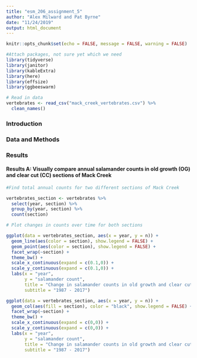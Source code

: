 ```yaml
---
title: "esm_206_assignment_5"
author: "Alex Milward and Pat Byrne"
date: "11/24/2019"
output: html_document
---
```


```r
knitr::opts_chunk$set(echo = FALSE, message = FALSE, warning = FALSE)
```

```r
#Attach packages, not sure yet which we need
library(tidyverse)
library(janitor)
library(kableExtra)
library(here)
library(effsize)
library(ggbeeswarm)

```

```r
# Read in data
vertebrates <- read_csv("mack_creek_vertebrates.csv") %>% 
  clean_names()
```

 

### Introduction

### Data and Methods

### Results

#### Results A: Visually compare annual salamander counts in old growth (OG) and clear cut (CC) sections of Mack Creek

```r

#Find total annual counts for two different sections of Mack Creek

vertebrates_section <- vertebrates %>% 
  select(year, section) %>% 
  group_by(year, section) %>% 
  count(section)


```

```r
# Plot changes in counts over time for both sections

ggplot(data = vertebrates_section, aes(x = year, y = n)) +
  geom_line(aes(color = section), show.legend = FALSE) +
  geom_point(aes(color = section), show.legend = FALSE) +
  facet_wrap(~section) +
  theme_bw() +
  scale_x_continuous(expand = c(0.1,0)) +
  scale_y_continuous(expand = c(0.1,0)) +
  labs(x = "year",
       y = "salamander count",
       title = "Change in salamander counts in old growth and clear cut forests",
       subtitle = "1987 - 2017") 

ggplot(data = vertebrates_section, aes(x = year, y = n)) +
  geom_col(aes(fill = section), color = "black", show.legend = FALSE) +
  facet_wrap(~section) +
  theme_bw() +
  scale_x_continuous(expand = c(0,0)) +
  scale_y_continuous(expand = c(0,0)) +
  labs(x = "year",
       y = "salamander count",
       title = "Change in salamander counts in old growth and clear cut forests",
       subtitle = "1987 - 2017") 
```

